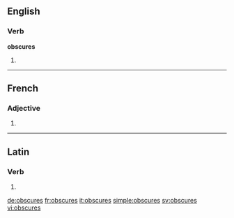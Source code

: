 ==English==

===Verb===
'''obscures'''

# {{en-third-person singular of|obscure}}

----

==French==

===Adjective===
{{fr-adj-form}}

# {{form of|feminine plural|obscur|lang=fr}}

----

==Latin==

===Verb===
{{la-verb-form|obscūrēs}}

# {{conjugation of|obscūrō||2|s|pres|act|sub|lang=la}}

[[de:obscures]]
[[fr:obscures]]
[[it:obscures]]
[[simple:obscures]]
[[sv:obscures]]
[[vi:obscures]]
